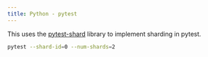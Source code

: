 ```yaml
---
title: Python - pytest
---
```


This uses the [pytest-shard](https://pypi.org/project/pytest-shard/) library
to implement sharding in pytest.

```bash
pytest --shard-id=0 --num-shards=2
```
